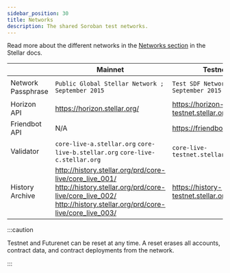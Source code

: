 ```yaml
---
sidebar_position: 30
title: Networks
description: The shared Soroban test networks.
---
```


Read more about the different networks in the [Networks section](https://developers.stellar.org/docs/fundamentals-and-concepts/networks) in the Stellar docs.

|                    | Mainnet                                                                                                                                                                 | Testnet                             | Futurenet                                |
| :----------------- | ----------------------------------------------------------------------------------------------------------------------------------------------------------------------- | ----------------------------------- | ---------------------------------------- |
| Network Passphrase | `Public Global Stellar Network ; September 2015`                                                                                                                        | `Test SDF Network ; September 2015` | `Test SDF Future Network ; October 2022` |
| Horizon API        | https://horizon.stellar.org/                                                                                                                                            | https://horizon-testnet.stellar.org | https://horizon-futurenet.stellar.org    |
| Friendbot API      | N/A                                                                                                                                                                     | https://friendbot.stellar.org       | https://friendbot-futurenet.stellar.org  |
| Validator          | `core-live-a.stellar.org` `core-live-b.stellar.org` `core-live-c.stellar.org`                                                                                           | `core-live-testnet.stellar.org`     | `core-live-futurenet.stellar.org`        |
| History Archive    | http://history.stellar.org/prd/core-live/core_live_001/ http://history.stellar.org/prd/core-live/core_live_002/ http://history.stellar.org/prd/core-live/core_live_003/ | https://history-testnet.stellar.org | https://history-futurenet.stellar.org    |

:::caution

Testnet and Futurenet can be reset at any time. A reset erases all accounts, contract data, and contract deployments from the network.

:::

[Soroban RPC Server]: https://github.com/stellar/quickstart#soroban-rpc-server
